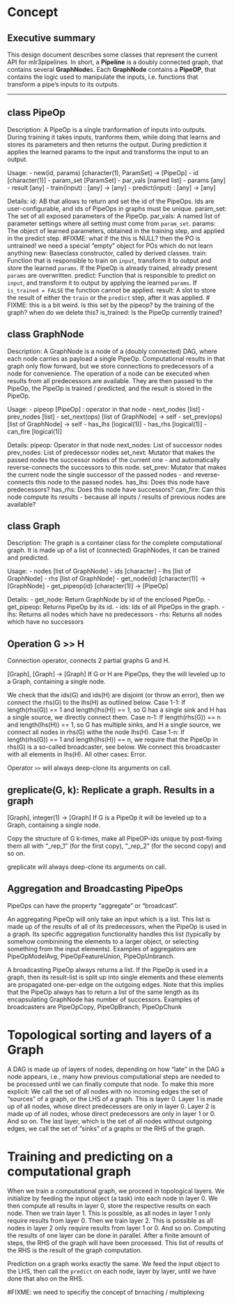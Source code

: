 # Concept

## Executive summary

This design document describes some classes that represent the current API for mlr3pipelines.
In short, a **Pipeline** is a doubly connected graph, that contains several **GraphNode**s.
Each **GraphNode** contains a **PipeOP**, that contains the logic used to manipulate the inputs, i.e.
functions that transform a pipe's inputs to its outputs.

------------------------------------------------------------------------------------------
## class PipeOp

Description:
A PipeOp is a single tranformation of inputs into outputs.
During training it takes inputs, tranforms them, while doing that learns and stores its
parameters and then returns the output.
During prediction it applies the learned params to the input and transforms the input to an output.

Usage:
- new(id, params) [character(1), ParamSet] -> [PipeOp]
- id  [character(1)]
- param_set [ParamSet]
- par_vals [named list]
- params [any]
- result [any]
- train(input) : [any] -> [any]
- predict(input) : [any] -> [any]

Details:
  id: AB that allows to return and set the id of the PipeOps. Ids are user-configurable, and ids of PipeOps in graphs must be unique.
  param_set: The set of all exposed parameters of the PipeOp.
  par_vals: A named list of parameter settings where all setting must come from `param_set`.
  params: The object of learned parameters, obtained in the training step, and applied in the
    predict step. #FIXME: what if the this is NULL? then the PO is untrained! we need a special "empty" object for POs which do not learn anything
  new: Baseclass constructor, called by derived classes.
  train: Function that is responsible to train on `input`, transform it to output and store the learned `params`.
    If the PipeOp is already trained, already present `params` are overwritten.
  predict: Function that is responsible to predict on `input`, and transform it to output by applying the learned `params`.
    If `is_trained = FALSE` the function cannot be applied.
  result: A slot to store the result of either the `train` or the `predict` step, after it was
    applied.
  # FIXME: this is a bit weird. Is this set by the pipeop? by the training of the graph? when do we delete this?
  is_trained: Is the PipeOp currently trained?



## class GraphNode

Description:
A GraphNode is a node of a (doubly connected) DAG, where each node carries as payload a single PipeOp.
Computational results in that graph only flow forward, but we store connections to predecessors of a node for
convenience.
The operation of a node can be executed when results from all predecessors are available.
They are then passed to the PipeOp, the PipeOp is trained / predicted, and the result is stored in the PipeOp.

Usage:
- pipeop  [PipeOp]      : operator in that node
- next_nodes [list]
- prev_nodes  [list]
- set_next(ops)  [list of GraphNode] -> self
- set_prev(ops) [list of GraphNode] -> self
- has_lhs [logical(1)]
- has_rhs [logical(1)]
- can_fire [logical(1)]

Details:
pipeop: Operator in that node
next_nodes: List of successor nodes
prev_nodes: List of predecessor nodes
set_next: Mutator that makes the passed nodes the successor nodes of the current one - and automatically reverse-connects the successors to this node.
set_prev: Mutator that makes the current node the single successor of the passed nodes - and reverse-connects this node to the passed nodes.
has_lhs: Does this node have predecessors?
has_rhs: Does this node have successors?
can_fire: Can this node compute its results - because all inputs / results of previous nodes are available?

## class Graph

Description:
The graph is a container class for the complete computational graph. It is made up of a list of
(connected) GraphNodes, it can be trained and predicted.

Usage:
- nodes [list of GraphNode]
- ids [character]
- lhs [list of GraphNode]
- rhs [list of GraphNode]
- get_node(id) [character(1)] -> [GraphNode]
- get_pipeop(id) [character(1)] -> [PipeOp]

Details:
- get_node: Return GraphNode by id of the enclosed PipeOp.
- get_pipeop: Returns PipeOp by its id.
- ids: Ids of all PipeOps in the graph.
- lhs: Returns all nodes which have no predecessors
- rhs: Returns all nodes which have no successors


## Operation G >> H

Connection operator, connects 2 partial graphs G and H.

[Graph], [Graph] -> [Graph]
If G or H are PipeOps, they the will leveled up to a Graph, containing a single node.

We check that the ids(G) and ids(H) are disjoint (or throw an error), then
we connect the rhs(G) to the lhs(H) as outlined below.
Case 1-1: If length(rhs(G)) == 1 and length(lhs(H)) == 1, so G has a single sink and H has a single source, we directly connect them.
Case n-1: If length(rhs(G)) == n and length(lhs(H)) == 1, so G has multiple sinks, and H a single source, we connect all nodes in rhs(G) withe the node lhs(H).
Case 1-n: If length(rhs(G)) == 1 and length(lhs(H)) == n, we require that the PipeOp in rhs(G) is a so-called broadcaster, see below. We connect
this broadcaster with all elements in lhs(H).
All other cases: Error.

Operator `>>` will always deep-clone its arguments on call.

## greplicate(G, k): Replicate a graph. Results in a graph
[Graph], integer(1) -> [Graph]
If G is a PipeOp it will be leveled up to a Graph, containing a single node.

Copy the structure of G k-times, make all PipeOP-ids unique by post-fixing them all with
"_rep_1" (for the first copy), "_rep_2" (for the second copy) and so on.

greplicate will always deep-clone its arguments on call.

## Aggregation and Broadcasting PipeOps
PipeOps can have the property "aggregate" or "broadcast".

An aggregating PipeOp will only take an input which is a list. This list is made up of the results
of all of its predecessors, when the PipeOp is used in a graph.
Its specific aggregation functionality handles this list (typically
by somehow combinining the elements to a larger object, or selecting something from the input elements).
Examples of aggregators are PipeOpModelAvg, PipeOpFeatureUnion, PipeOpUnbranch.

A broadcasting PipeOp always returns a list. If the PipeOp is used in a graph,
then its result-list is split up into single elements and these elements are propagated one-per-edge
on the outgoing edges. Note that this implies that the PipeOp always has to return a list of the same
length as its encapsulating GraphNode has number of successors.
Examples of broadcasters are PipeOpCopy, PipeOpBranch, PipeOpChunk

# Topological sorting and layers of a Graph
A DAG is made up of layers of nodes, depending on how "late" in the DAG a node appears, i.e., many how previous
computational steps are needed to be processed until we can finally compute that node. To make this more
explicit: We call the set of all nodes with no incoming edges the set of "sources" of a graph, or the
LHS of a graph. This is layer 0.
Layer 1 is made up of all nodes, whose direct predecessors are only in layer 0.
Layer 2 is made up of all nodes, whose direct predecessors are only in layer 1 or 0.
And so on.
The last layer, which is the set of all nodes without outgoing edges, we call the set of
"sinks" of a graphs or the RHS of the graph.


# Training and predicting on a computational graph
When we train a computational graph, we proceed in topological layers. We initialize by
feeding the input object (a task) into each node in layer 0. We then compute all results
in layer 0, store the respective results on each node. Then we train layer 1. This is possible,
as all nodes in layer 1 only require results from layer 0. Then we train layer 2. This is possible
as all nodes in layer 2 only require results from layer 1 or 0. And so on.
Computing the results of one layer can be done in parallel.
After a finite amount of steps, the RHS of the graph will have been processed. This list
of results of the RHS is the result of the graph computation.

Prediction on a graph works exactly the same. We feed the input object to the LHS, then call the
`predict` on each node, layer by layer, until we have done that also on the RHS.


#FIXME: we need to specifiy the concept of brnaching / multiplexing





